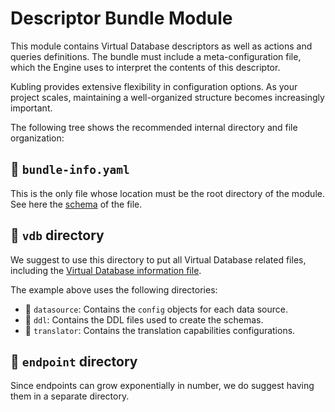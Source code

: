 
# Descriptor Bundle Module

This module contains Virtual Database descriptors as well as actions and queries definitions. 
The bundle must include a meta-configuration file, which the Engine uses to interpret the contents of this descriptor.

Kubling provides extensive flexibility in configuration options. As your project scales, maintaining a well-organized structure becomes increasingly important.

The following tree shows the recommended internal directory and file organization:

<FileTree>
  <FileTree.File name="bundle-info.yaml" />
  <FileTree.Folder name="vdb">
    <FileTree.Folder name="datasource">
        <FileTree.File name="devops-datasource.yaml" />
        <FileTree.File name="identity-datasource.yaml" />
        <FileTree.File name="project-management-datasource.yaml" />
        <FileTree.File name="psql-datasource.yaml" />
        <FileTree.Folder name="infra">
            <FileTree.File name="k8s-cluster1-datasource" />
        </FileTree.Folder>
    </FileTree.Folder>
    <FileTree.Folder name="ddl">
        <FileTree.Folder name="devops">
            <FileTree.File name="azure.ddl" />
            <FileTree.File name="container.ddl" />
            <FileTree.File name="github.ddl" />
            <FileTree.File name="k8s.ddl" />
        </FileTree.Folder>
        <FileTree.Folder name="identity">
            <FileTree.File name="fusionauth.ddl" />
        </FileTree.Folder>
        <FileTree.Folder name="project-management">
            <FileTree.File name="jira.ddl" />
        </FileTree.Folder>
        <FileTree.File name="join-psql.ddl" />
    </FileTree.Folder>
    <FileTree.Folder name="translator">
        <FileTree.File name="base-translator-config" />
    </FileTree.Folder>
    <FileTree.File name="MyVDB.yaml" />
  </FileTree.Folder>
  <FileTree.Folder name="endpoint">
    <FileTree.Folder name="actions">
        <FileTree.File name="add_component.yaml" />
        <FileTree.File name="deploy_component.yaml" />
        <FileTree.File name="new_app.yaml" />
        <FileTree.File name="onboard_dev.yaml" />
        <FileTree.File name="offboard_dev.yaml" />
    </FileTree.Folder>
    <FileTree.Folder name="queries">
        <FileTree.File name="get_app_full.yaml" />
        <FileTree.File name="get_apps.yaml" />
        <FileTree.File name="get_component_full.yaml" />
        <FileTree.File name="get_component_instance.yaml" />
        <FileTree.File name="get_component_instance_logs.yaml" />
        <FileTree.File name="get_component_instance_status.yaml" />
        <FileTree.File name="get_component_instance_metrics.yaml" />
    </FileTree.Folder>
  </FileTree.Folder>
</FileTree>

## 📄 `bundle-info.yaml`
This is the only file whose location must be the root directory of the module.
See here the [schema](/schemas#descriptor-bundle-information-file-bundle-infoyaml) of the file.

## 📂 `vdb` directory
We suggest to use this directory to put all Virtual Database related files, including the [Virtual Database information file](/schemas#virtual-database-information-file-located-inside-the-descriptor-bundle).

The example above uses the following directories:
- 📂 `datasource`: Contains the `config` objects for each data source.
- 📂 `ddl`: Contains the DDL files used to create the schemas.
- 📂 `translator`: Contains the translation capabilities configurations.

## 📂 `endpoint` directory
Since endpoints can grow exponentially in number, we do suggest having them in a separate directory.
